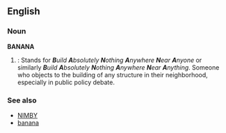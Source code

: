 ==English==

===Noun===
'''BANANA'''
# {{acronym}}: Stands for '' '''B'''uild '''A'''bsolutely '''N'''othing '''A'''nywhere '''N'''ear '''A'''nyone '' or similarly '' '''B'''uild '''A'''bsolutely '''N'''othing '''A'''nywhere '''N'''ear '''A'''nything ''. Someone who objects to the building of any structure in their neighborhood, especially in public policy debate.

===See also===
*[[NIMBY]]
*[[banana]]